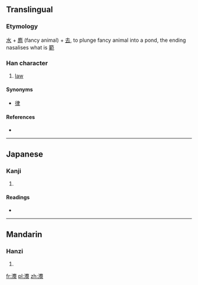 {{also|法}}
==Translingual==

===Etymology===
[[水]] + [[廌]] (fancy animal) + [[去]], to plunge fancy animal into a pond, the ending nasalises what is [[範]]

===Han character===
{{Han char|rn=85|rad=水|as=18|sn=21|four=|canj=水戈火戈 (EIFI)}}

# [[law]]

====Synonyms====
* [[律]]

====References====
* {{Han ref|kx=0662.340|dkj=18757|dj=1071.290|hdz=31793.110|uh=704B|ud=28747}}

----

==Japanese==

===Kanji===
{{ja-kanji|grade=|rs=水18}}

# {{defn|lang=ja|sort=水18}}

====Readings====
* {{ja-readings|on=[[ほう]] (hō), [[はっ]] (hat), [[ほっ]] (hot)|kun=[[のり]] (nori)}}

----

==Mandarin==

===Hanzi===
{{cmn-hanzi|pin=[[fǎ]] ([[fa3]])|wg=fa<sup>3</sup>}}

# {{defn|lang=cmn|sort=水18}}

[[fr:灋]]
[[pl:灋]]
[[zh:灋]]